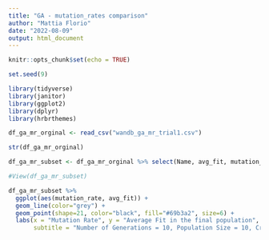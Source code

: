 ```yaml
---
title: "GA - mutation_rates comparison"
author: "Mattia Florio"
date: "2022-08-09"
output: html_document
---
```


```r
knitr::opts_chunk$set(echo = TRUE)

set.seed(9)
```


```r
library(tidyverse)
library(janitor)
library(ggplot2)
library(dplyr)
library(hrbrthemes)

df_ga_mr_orginal <- read_csv("wandb_ga_mr_trial1.csv")

str(df_ga_mr_orginal)
```


```r
df_ga_mr_subset <- df_ga_mr_orginal %>% select(Name, avg_fit, mutation_rate)

#View(df_ga_mr_subset)

```

```r

df_ga_mr_subset %>%
  ggplot(aes(mutation_rate, avg_fit)) +
  geom_line(color="grey") +
  geom_point(shape=21, color="black", fill="#69b3a2", size=6) +
  labs(x = "Mutation Rate", y = "Average Fit in the final population", title = "GA - Mutation Rates Comparison",
       subtitle = "Number of Generations = 10, Population Size = 10, Crossover Rate = 0.7")

```


